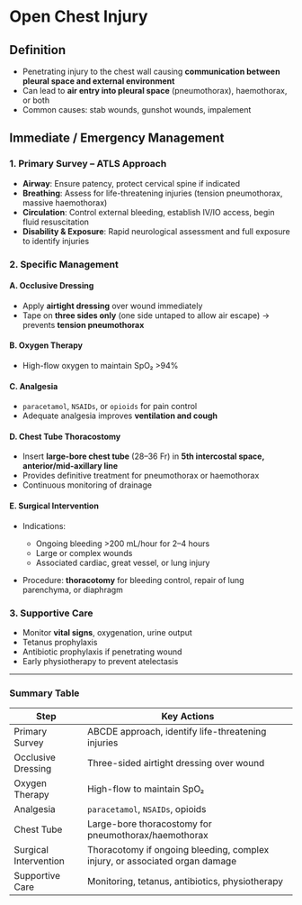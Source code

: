 # Open Chest Injury

## Definition

- Penetrating injury to the chest wall causing **communication between pleural space and external environment**
- Can lead to **air entry into pleural space** (pneumothorax), haemothorax, or both
- Common causes: stab wounds, gunshot wounds, impalement

## Immediate / Emergency Management

### 1. Primary Survey – ATLS Approach

- **Airway**: Ensure patency, protect cervical spine if indicated
- **Breathing**: Assess for life-threatening injuries (tension pneumothorax, massive haemothorax)
- **Circulation**: Control external bleeding, establish IV/IO access, begin fluid resuscitation
- **Disability & Exposure**: Rapid neurological assessment and full exposure to identify injuries

### 2. Specific Management

#### A. Occlusive Dressing

- Apply **airtight dressing** over wound immediately
- Tape on **three sides only** (one side untaped to allow air escape) → prevents **tension pneumothorax**

#### B. Oxygen Therapy

- High-flow oxygen to maintain SpO₂ >94%

#### C. Analgesia

- `paracetamol`, `NSAIDs`, or `opioids` for pain control
- Adequate analgesia improves **ventilation and cough**

#### D. Chest Tube Thoracostomy

- Insert **large-bore chest tube** (28–36 Fr) in **5th intercostal space, anterior/mid-axillary line**
- Provides definitive treatment for pneumothorax or haemothorax
- Continuous monitoring of drainage

#### E. Surgical Intervention

- Indications:

  - Ongoing bleeding >200 mL/hour for 2–4 hours
  - Large or complex wounds
  - Associated cardiac, great vessel, or lung injury

- Procedure: **thoracotomy** for bleeding control, repair of lung parenchyma, or diaphragm

### 3. Supportive Care

- Monitor **vital signs**, oxygenation, urine output
- Tetanus prophylaxis
- Antibiotic prophylaxis if penetrating wound
- Early physiotherapy to prevent atelectasis

---

### Summary Table

| Step                  | Key Actions                                                                 |
| --------------------- | --------------------------------------------------------------------------- |
| Primary Survey        | ABCDE approach, identify life-threatening injuries                          |
| Occlusive Dressing    | Three-sided airtight dressing over wound                                    |
| Oxygen Therapy        | High-flow to maintain SpO₂                                                  |
| Analgesia             | `paracetamol`, `NSAIDs`, opioids                                            |
| Chest Tube            | Large-bore thoracostomy for pneumothorax/haemothorax                        |
| Surgical Intervention | Thoracotomy if ongoing bleeding, complex injury, or associated organ damage |
| Supportive Care       | Monitoring, tetanus, antibiotics, physiotherapy                             |
